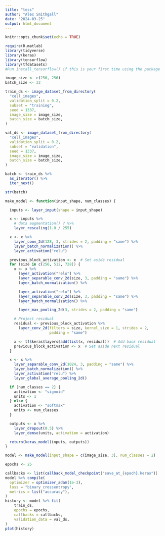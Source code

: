 ```yaml
---
title: "tess"
author: "Alex Smithgall"
date: "2024-03-25"
output: html_document
---
```


```r
knitr::opts_chunk$set(echo = TRUE)
```

```r
require(R.matlab)
library(tidyverse)
library(keras)
library(tensorflow)
library(tfdatasets)
#Run install_tensorflow() if this is your first time using the package
```

```r
image_size <- c(256, 256)
batch_size <- 32

train_ds <- image_dataset_from_directory(
  "cell_images",
  validation_split = 0.2,
  subset = "training",
  seed = 1337,
  image_size = image_size,
  batch_size = batch_size,
)

val_ds <- image_dataset_from_directory(
  "cell_images",
  validation_split = 0.2,
  subset = "validation",
  seed = 1337,
  image_size = image_size,
  batch_size = batch_size,
)
```


```r
batch <- train_ds %>%
  as_iterator() %>%
  iter_next()

str(batch)
```

```r
make_model <- function(input_shape, num_classes) {

  inputs <- layer_input(shape = input_shape)

  x <- inputs %>%
    # data augmentation() ? %>%
    layer_rescaling(1.0 / 255)

  x <- x %>%
    layer_conv_2d(128, 3, strides = 2, padding = "same") %>%
    layer_batch_normalization() %>%
    layer_activation("relu")

  previous_block_activation <- x  # Set aside residual
  for (size in c(256, 512, 728)) {
    x <- x %>%
      layer_activation("relu") %>%
      layer_separable_conv_2d(size, 3, padding = "same") %>%
      layer_batch_normalization() %>%

      layer_activation("relu") %>%
      layer_separable_conv_2d(size, 3, padding = "same") %>%
      layer_batch_normalization() %>%

      layer_max_pooling_2d(3, strides = 2, padding = "same")

    # Project residual
    residual <- previous_block_activation %>%
      layer_conv_2d(filters = size, kernel_size = 1, strides = 2,
                    padding = "same")

    x <- tf$keras$layers$add(list(x, residual))  # Add back residual
    previous_block_activation <- x  # Set aside next residual
  }

  x <- x %>%
    layer_separable_conv_2d(1024, 3, padding = "same") %>%
    layer_batch_normalization() %>%
    layer_activation("relu") %>%
    layer_global_average_pooling_2d()

  if (num_classes == 2) {
    activation <- "sigmoid"
    units <- 1
  } else {
    activation <- "softmax"
    units <- num_classes
  }

  outputs <- x %>%
    layer_dropout(0.5) %>%
    layer_dense(units, activation = activation)

  return(keras_model(inputs, outputs))
}

model <- make_model(input_shape = c(image_size, 3), num_classes = 2)

```



```r
epochs <- 25

callbacks <- list(callback_model_checkpoint("save_at_{epoch}.keras"))
model %>% compile(
  optimizer = optimizer_adam(1e-3),
  loss = "binary_crossentropy",
  metrics = list("accuracy"),
)
history <- model %>% fit(
    train_ds,
    epochs = epochs,
    callbacks = callbacks,
    validation_data = val_ds,
)
plot(history)
```





